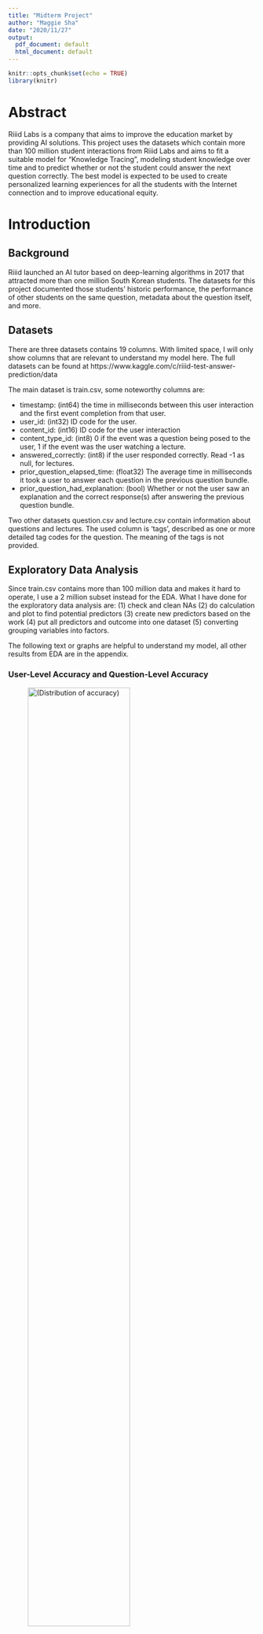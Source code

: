 ```yaml
---
title: "Midterm Project"
author: "Maggie Sha"
date: "2020/11/27"
output:
  pdf_document: default
  html_document: default
---
```

```r
knitr::opts_chunk$set(echo = TRUE)
library(knitr)
```

# Abstract
Riiid Labs is a company that aims to improve the education market by providing AI solutions. This project uses the datasets which contain more than 100 million student interactions from Riiid Labs and aims to fit a suitable model for “Knowledge Tracing”, modeling student knowledge over time and to predict whether or not the student could answer the next question correctly. The best model is expected to be used to create personalized learning experiences for all the students with the Internet connection and to improve educational equity.

# Introduction
## Background
Riiid launched an AI tutor based on deep-learning algorithms in 2017 that attracted more than one million South Korean students. The datasets for this project documented those students' historic performance, the performance of other students on the same question, metadata about the question itself, and more.

## Datasets
There are three datasets contains 19 columns. With limited space, I will only show columns that are relevant to understand my model here. The full datasets can be found at https://www.kaggle.com/c/riiid-test-answer-prediction/data

The main dataset is train.csv, some noteworthy columns are:

* timestamp: (int64) the time in milliseconds between this user interaction and the first event completion from that user.
* user_id: (int32) ID code for the user.
* content_id: (int16) ID code for the user interaction
* content_type_id: (int8) 0 if the event was a question being posed to the user, 1 if the event was the user watching a lecture.
* answered_correctly: (int8) if the user responded correctly. Read -1 as null, for lectures.
* prior_question_elapsed_time: (float32) The average time in milliseconds it took a user to answer each question in the previous question bundle.
* prior_question_had_explanation: (bool) Whether or not the user saw an explanation and the correct response(s) after answering the previous question bundle.

Two other datasets question.csv and lecture.csv contain information about questions and lectures. The used column is 'tags', described as one or more detailed tag codes for the question. The meaning of the tags is not provided.

## Exploratory Data Analysis
Since train.csv contains more than 100 million data and makes it hard to operate, I use a 2 million subset instead for the EDA. What I have done for the exploratory data analysis are: (1) check and clean NAs (2) do calculation and plot to find potential predictors (3) create new predictors based on the work (4) put all predictors and outcome into one dataset (5) converting grouping variables into factors. 

The following text or graphs are helpful to understand my model, all other results from EDA are in the appendix.

### User-Level Accuracy and Question-Level Accuracy

![(Distribution of accuracy)](/MA678/mid project/correct_rate.jpg){width=70%}

User accuracy is correct questions count divided by total questions count that each user has answered. I find that most of the users have accuracy at around 65%. Since users have different mean accuracy, I put user-level accuracy into my model as a predictor. I think user accuracy would be more reliable if it is together with the total questions count that each user answered, so I also kept question count as a predictor.

Question accuracy is the correct count on each question divided by the total count that each question has been answered. For a similar reason as user accuracy, I use question-level accuracy and the total count of each question as predictors.

Then I want to see whether or not answering more questions would increase their accuracy. I separated the users into three groups based on the number of questions they have answered: 'new' if question count < 50, 'experienced' if question count >= 50, 'more_experienced' if question count >= 500.

![(User accuracy in different groups)](/MA678/mid project/experience.png){width=70%}

It turns out that the 'new' group has an average accuracy of 48%, 'experienced' is around 62% while 'more_experienced' is about 66.8%. This indicates answering more questions increases user accuracy. However, since there is no big improvement from 'experienced' to 'more_experienced', I only keep 'new' and 'experienced' groups and create a grouping variable called 'experience' to identify them.


### Does explanation from the prior question affect user accuracy?
![(Explanation)](/MA678/mid project/combine_images.jpg)

Not all questions have a followed explanation after users answering them. I am curious about whether this explanation would affect user accuracy. The result shows the "TRUE" group and "NA" group(which are the first-time users) have a close accuracy, while the "FALSE" group only has 50% accuracy(ignoring -1, 0 and 1 have the same count). Because of this difference, I use prior_question_had_explanation as a predictor.

### Does lecture experience affect user accuracy?
![(Explanation Result)](/MA678/mid project/compre_lec.jpg){width=70%}

As content_type_id indicated, there are two kinds of interactions: Lecture and Question. Although users do not answer questions for the lecture interactions, I still want to confirm the effect of attending lectures on user accuracy. I separate users into 'Never_Attend_Lecture' and 'Lectured' groups and find they have different average accuracy, 50% for students who never attend any lecture and 61% for students who attended at least one lecture. For this reason, I create a 'lec' grouping variable and use it in my model. I also find students with at least 50 lecture experiences have higher accuracy than students with lower than 50 lecture experience. Thus, I also include the lecture count of each student as a predictor.

### Hot Tags
Each question is associated with one or more tags. Considering that I may want to use the multilevel model with content_id as the random effect, the tags can work as descriptions of questions and could improve my model. So I also build a grouping variable "hot" to indicate each question is with the top 20 tags or not.

# Method
My model should be a logistic regression model, I decided on using Bayesian modeling by Stan since it is more reliable. I tried both the Bayesian logistic regression model and the Bayesian multilevel logistic regression model with different ways to expand the model. Then I compared those models by looking at their residual plots and results from leave-one-out-cross-validation (loo).

![(Dataset)](/MA678/mid project/dataset.PNG)

This is my final dataset. As you can see, there are some correlated columns, such as userQuesNum, userCorrectNum, and userCorrectRate. Since I am using Bayesian models and the correlation is not too large, it should be moderate to put them into the model. To see the difference, I use two different ways to expand the same model.

The models I fitted are:

* The first model is a Bayesian binary logistic regression model (stan_glm (family = 'binomial')) using all columns except 'user_ID' and 'content_ID' as predictors on 'answered_correctly'.

* The second model is a Bayesian binary logistic regression model (stan_glm (family = 'binomial')), excluding the correlated columns 'userCorrectNum' and 'quesCorrectNum' and the two ID columns, using others as predictors on 'answered_correctly'.

* The third model is a Bayesian binary multilevel logistic regression model with content_id as the random effect (stan_glmer (family = 'binomial')), using all columns expect 'user_ID' as predictors on 'answered_correctly'.

# Result of Residual Plot and Loo Comparison
![(Residual)](/MA678/mid project/residual.jpg){width=70%}

These are the residual plots of the three models.

![(Loo1)](/MA678/mid project/loo.jpg){width=70%}

On the top is loo1, it is the loo comparison between the first model (f) and the second model (f3).

On the bottom is loo2 and it is the loo comparison between the first model (f) and the third model (f5).

# Discussion
### Discussion on the Residual Plot
![(Residual_on_predictors)](/MA678/mid project/residual_on_x.jpg){width=70%}

From the residual plots in the Result part, I notice that those three models all perform well on estimating 0 and 1. However, they all show a decreasing trend. To better understand why I assessed the fit on the predictors by plotting the binned residual plot on each predictor. Figure 9 are the plots that indicate some problems. I found all binned residual plots on these six predictors have a systematic pattern, either going downward or upward. I think this is a signal that those predictors have a nonlinear relationship with my outcome variable.

### Discussion on the Loo Comparison Result
From the elpd_diff of Loo1, we can see the first model is much better than the second model, and Loo2 shows the first model is slightly better than the third model, but there is no big improvement. So the loo comparison result suggests my best fit so far is the first model. 

Why the binary logistic regression model is doing better than the multilevel model? One reason in my mind is that we are using content_id as the random effect, but as I talked before, those question-related predictors are not predicting our outcome as expected, so before I figure out how should I modify them and put the new terms into the models, multilevel regression model will not make any difference. 

### Next Steps
* Research on how to include the nonlinear terms in the logistic regression model.

* Include nonlinear terms for those six predictors 'userQuesNum', 'userCorrectNum', 'userCorrectRate', 'quesNum', 'quesCorrectNum', and 'quesCorrectRate' in both binary logistic model and multilevel binary logistic model and see does it make any improvement.

* Maybe there are other relevant independent variables. I will continue looking for the potential new predictor.

# Acknowledgements
I would like to thank my professor Masanao Yajima and TA Tim Hogan for answering all my questions and giving me suggestions. They helped me understand my work better.

# Appendix
![(Residual_on_predictors)](/MA678/mid project/other plots/timestamp.png)

![(Residual_on_predictors)](/MA678/mid project/other plots/tag.png)

![(Residual_on_predictors)](/MA678/mid project/other plots/1.png)

![(Residual_on_predictors)](/MA678/mid project/other plots/2.png)

![(Residual_on_predictors)](/MA678/mid project/other plots/3.png)

![(Residual_on_predictors)](/MA678/mid project/other plots/4.png)

![(Residual_on_predictors)](/MA678/mid project/other plots/5.png)

![(Residual_on_predictors)](/MA678/mid project/other plots/6.png)

![(Residual_on_predictors)](/MA678/mid project/other plots/7.png)

![(Residual_on_predictors)](/MA678/mid project/other plots/8.png)

![(Residual_on_predictors)](/MA678/mid project/other plots/9.png)

![(Residual_on_predictors)](/MA678/mid project/other plots/10.png)

![(Residual_on_predictors)](/MA678/mid project/other plots/11.png)

![(Residual_on_predictors)](/MA678/mid project/other plots/12.png)

![(Residual_on_predictors)](/MA678/mid project/other plots/13.png)

![(Residual_on_predictors)](/MA678/mid project/other plots/14.png)